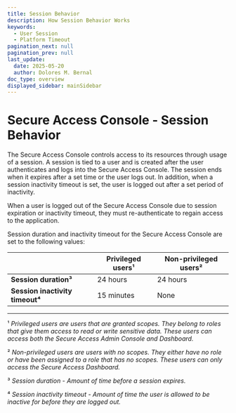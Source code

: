 ```yaml
---
title: Session Behavior
description: How Session Behavior Works
keywords:
  - User Session
  - Platform Timeout
pagination_next: null
pagination_prev: null
last_update:
  date: 2025-05-20
  author: Dolores M. Bernal
doc_type: overview
displayed_sidebar: mainSidebar
---
```


# Secure Access Console - Session Behavior

The Secure Access Console controls access to its resources through usage of a session. A session is tied to a user and is created after the user authenticates and logs into the Secure Access Console. The session ends when it expires after a set time or the user logs out. In addition, when a session inactivity timeout is set, the user is logged out after a set period of inactivity.

When a user is logged out of the Secure Access Console due to session expiration or inactivity timeout, they must re-authenticate to regain access to the application.

Session duration and inactivity timeout for the Secure Access Console are set to the following values:

|                       | **Privileged users¹** | **Non-privileged users²** |
|-----------------------|-----------------------|----------------------------|
| **Session duration³** | 24 hours              | 24 hours                   |
| **Session inactivity timeout⁴** | 15 minutes             | None                       |

---

¹ *Privileged users are users that are granted scopes. They belong to roles that give them access to read or write sensitive data. These users can access both the Secure Access Admin Console and Dashboard.*

² *Non-privileged users are users with no scopes. They either have no role or have been assigned to a role that has no scopes. These users can only access the Secure Access Dashboard.*

³ *Session duration - Amount of time before a session expires.*

⁴ *Session inactivity timeout - Amount of time the user is allowed to be inactive for before they are logged out.*
